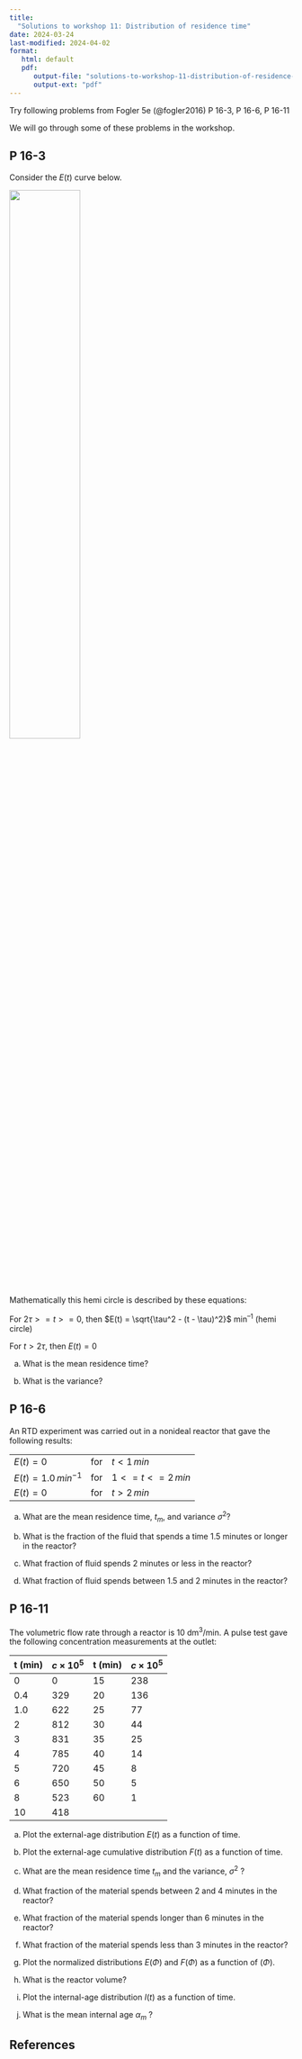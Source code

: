 ```yaml
---
title: 
  "Solutions to workshop 11: Distribution of residence time"
date: 2024-03-24
last-modified: 2024-04-02
format: 
   html: default
   pdf:
      output-file: "solutions-to-workshop-11-distribution-of-residence-time"
      output-ext: "pdf"
---
```




Try following problems from Fogler 5e (@fogler2016)
P 16-3,
P 16-6,
P 16-11

We will go through some of these problems in the workshop.

## P 16-3

Consider the $E(t)$ curve below.

![](../../../assets/images/fig_p16.3.png){width=50%}

Mathematically this hemi circle is described by these equations:

For $2\tau >= t >= 0$, then $E(t) = \sqrt{\tau^2 - (t - \tau)^2}$ min^–1^ (hemi circle)

For $t > 2\tau$, then $E(t) = 0$

(a) What is the mean residence time?

(b) What is the variance?

## P 16-6

An RTD experiment was carried out in a nonideal reactor that gave the following results:

|                          |     |                      |
| ------------------------ | --- | -------------------- |
| $E(t) = 0$               | for | $t < 1 \, min$       |
| $E(t) = 1.0 \, min^{-1}$ | for | $1 <= t <= 2 \, min$ |
| $E(t) = 0$               | for | $t > 2 \, min$       |

(a) What are the mean residence time, $t_m$, and variance $\sigma^2$?

(b) What is the fraction of the fluid that spends a time 1.5 minutes or longer in the reactor?

(c) What fraction of fluid spends 2 minutes or less in the reactor?

(d) What fraction of fluid spends between 1.5 and 2 minutes in the reactor?

## P 16-11

The volumetric flow rate through a reactor is 10 dm^3^/min.
A pulse test gave the following concentration measurements at the outlet:

| t (min) | $c \times 10^5$ | t (min) | $c \times 10^5$ |
| ------- | --------------- | ------- | --------------- |
| 0       | 0               | 15      | 238             |
| 0.4     | 329             | 20      | 136             |
| 1.0     | 622             | 25      | 77              |
| 2       | 812             | 30      | 44              |
| 3       | 831             | 35      | 25              |
| 4       | 785             | 40      | 14              |
| 5       | 720             | 45      | 8               |
| 6       | 650             | 50      | 5               |
| 8       | 523             | 60      | 1               |
| 10      | 418             |         |                 |

(a) Plot the external-age distribution $E(t)$ as a function of time.

(b) Plot the external-age cumulative distribution $F(t)$ as a function of time.

(c) What are the mean residence time $t_m$ and the variance, $\sigma^2$ ?

(d) What fraction of the material spends between 2 and 4 minutes in the reactor?

(e) What fraction of the material spends longer than 6 minutes in the reactor?

(f) What fraction of the material spends less than 3 minutes in the reactor?

(g) Plot the normalized distributions $E(\Phi)$ and $F(\Phi)$ as a function of $(\Phi)$.

(h) What is the reactor volume?

(i) Plot the internal-age distribution $I(t)$ as a function of time.

(j) What is the mean internal age $\alpha_m$ ?

## References

